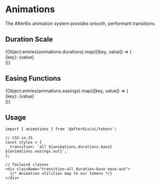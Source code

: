
<Meta title="Design Tokens/Animations" />

# Animations

The After6ix animation system provides smooth, performant transitions.

## Duration Scale

<div className="space-y-4 my-8">
  {Object.entries(animations.durations).map(([key, value]) => (
    <div key={key} className="flex items-center gap-4">
      <span className="text-sm font-mono text-neutral-500 w-20">{key}:</span>
      <span className="text-sm text-neutral-600">{value}</span>
      <div className="flex-1">
        <div className="relative h-2 bg-neutral-100 rounded overflow-hidden">
          <div 
            className="absolute left-0 top-0 bottom-0 bg-primary-600 rounded"
            style={{
              animation: `slide-${key} ${value} ease-in-out infinite`,
              width: '20%',
            }}
          />
          <style jsx>{`
            @keyframes slide-${key} {
              0%, 100% { transform: translateX(0); }
              50% { transform: translateX(400%); }
            }
          `}</style>
        </div>
      </div>
    </div>
  ))}
</div>

## Easing Functions

<div className="space-y-3 my-8">
  {Object.entries(animations.easings).map(([key, value]) => (
    <div key={key} className="flex items-center gap-4">
      <span className="text-sm font-mono text-neutral-500 w-20">{key}:</span>
      <span className="text-xs text-neutral-600 font-mono">{value}</span>
    </div>
  ))}
</div>

## Usage

```tsx
import { animations } from '@after6ix/ui/tokens';

// CSS-in-JS
const styles = {
  transition: `all ${animations.durations.base} ${animations.easings.out}`,
};

// Tailwind classes
<div className="transition-all duration-base ease-out">
  {/* Animation utilities map to our tokens */}
</div>
```